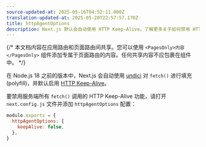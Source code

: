 ```yaml
---
source-updated-at: 2025-05-16T04:52:11.000Z
translation-updated-at: 2025-05-20T22:57:57.170Z
title: httpAgentOptions
description: Next.js 默认会自动使用 HTTP Keep-Alive。了解更多关于如何禁用 HTTP Keep-Alive 的信息。
---
```


{/* 本文档内容在应用路由和页面路由间共享。您可以使用 `<PagesOnly>内容</PagesOnly>` 组件添加专属于页面路由的内容。任何共享内容不应包裹在组件中。 */}

在 Node.js 18 之前的版本中，Next.js 会自动使用 [undici](/docs/architecture/supported-browsers#polyfills) 对 `fetch()` 进行填充 (polyfill)，并默认启用 [HTTP Keep-Alive](https://developer.mozilla.org/docs/Web/HTTP/Headers/Keep-Alive)。

要禁用服务端所有 `fetch()` 调用的 HTTP Keep-Alive 功能，请打开 `next.config.js` 文件并添加 `httpAgentOptions` 配置：

```js filename="next.config.js"
module.exports = {
  httpAgentOptions: {
    keepAlive: false,
  },
}
```